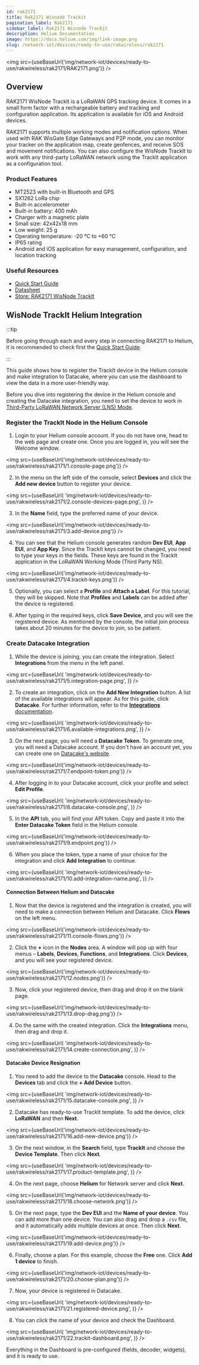 ```yaml
---
id: rak2171
title: Rak2171 Wisnode Trackit
pagination_label: Rak2171
sidebar_label: Rak2171 Wisnode Trackit
description: Helium Documentation
image: https://docs.helium.com/img/link-image.png
slug: /network-iot/devices/ready-to-use/rakwireless/rak2171
---
```



<LegacyContentBanner />

<img src={useBaseUrl('img/network-iot/devices/ready-to-use/rakwireless/rak2171/RAK2171.png')} />

## Overview

RAK2171 WisNode TrackIt is a LoRaWAN GPS tracking device. It comes in a small form factor with a
rechargeable battery and tracking and configuration application. Its application is available for
iOS and Android devices.

RAK2171 supports multiple working modes and notification options. When used with RAK WisGate Edge
Gateways and P2P mode, you can monitor your tracker on the application map, create geofences, and
receive SOS and movement notifications. You can also configure the WisNode TrackIt to work with any
third-party LoRaWAN network using the TrackIt application as a configuration tool.

### Product Features

- MT2523 with built-in Bluetooth and GPS
- SX1262 LoRa chip
- Built-in accelerometer
- Built-in battery: 400 mAh
- Charger with a magnetic plate
- Small size: 42x42x18 mm
- Low weight: 25 g
- Operating temperature: -20 °C to +60 °C
- IP65 rating
- Android and iOS application for easy management, configuration, and location tracking

### Useful Resources

- [Quick Start Guide](https://docs.rakwireless.com/Product-Categories/WisNode/RAK2171/Quickstart/)
- [Datasheet](https://docs.rakwireless.com/Product-Categories/WisNode/RAK2171/Datasheet/)
- [Store: RAK2171 WisNode TrackIt](https://store.rakwireless.com/products/wisnode-trackit-set-rak2171?utm_source=RAK2171WisNodeTrackIt&utm_medium=Document&utm_campaign=BuyFromStore)

## WisNode TrackIt Helium Integration

:::tip

Before going through each and every step in connecting RAK2171 to Helium, it is recommended to check
first the
[Quick Start Guide](https://docs.rakwireless.com/Product-Categories/WisNode/RAK2171/Quickstart/).

:::

This guide shows how to register the TrackIt device in the Helium console and make integration to
Datacake, where you can use the dashboard to view the data in a more user-friendly way.

Before you dive into registering the device in the Helium console and creating the Datacake
integration, you need to set the device to work in
[Third-Party LoRaWAN Network Server (LNS) Mode](https://docs.rakwireless.com/Product-Categories/WisNode/RAK2171/Quickstart/#third-party-lorawan-network-server-lns-mode).

### Register the TrackIt Node in the Helium Console

1. Login to your Helium console account. If you do not have one, head to the web page and create
   one. Once you are logged in, you will see the Welcome window.

<img
  src={useBaseUrl('img/network-iot/devices/ready-to-use/rakwireless/rak2171/1.console-page.png')}
/>

2. In the menu on the left side of the console, select **Devices** and click the **Add new device**
   button to register your device.

<img
  src={useBaseUrl(
    'img/network-iot/devices/ready-to-use/rakwireless/rak2171/2.console-devices-page.png',
  )}
/>

3. In the **Name** field, type the preferred name of your device.

<img
  src={useBaseUrl('img/network-iot/devices/ready-to-use/rakwireless/rak2171/3.add-device.png')}
/>

4. You can see that the Helium console generates random **Dev EUI**, **App EUI**, and **App Key**.
   Since the TrackIt keys cannot be changed, you need to type your keys in the fields. These keys
   are found in the TrackIt application in the LoRaWAN Working Mode (Third Party NS).

<img
  src={useBaseUrl('img/network-iot/devices/ready-to-use/rakwireless/rak2171/4.trackit-keys.png')}
/>

5. Optionally, you can select a **Profile** and **Attach a Label**. For this tutorial, they will be
   skipped. Note that **Profiles** and **Labels** can be added after the device is registered.

6. After typing in the required keys, click **Save Device**, and you will see the registered device.
   As mentioned by the console, the initial join process takes about 20 minutes for the device to
   join, so be patient.

### Create Datacake Integration

1. While the device is joining, you can create the integration. Select **Integrations** from the
   menu in the left panel.

<img
  src={useBaseUrl(
    'img/network-iot/devices/ready-to-use/rakwireless/rak2171/5.integration-page.png',
  )}
/>

2. To create an integration, click on the **Add New Integration** button. A list of the available
   integrations will appear. As for this guide, click **Datacake**. For further information, refer
   to the [**Integrations** documentation](/console/integrations/).

<img
  src={useBaseUrl(
    'img/network-iot/devices/ready-to-use/rakwireless/rak2171/6.available-integrations.png',
  )}
/>

3. On the next page, you will need a **Datacake Token**. To generate one, you will need a Datacake
   account. If you don't have an account yet, you can create one on
   [Datacake's website](https://datacake.co/).

<img
  src={useBaseUrl('img/network-iot/devices/ready-to-use/rakwireless/rak2171/7.endpoint-token.png')}
/>

4. After logging in to your Datacake account, click your profile and select **Edit Profile**.

<img
  src={useBaseUrl(
    'img/network-iot/devices/ready-to-use/rakwireless/rak2171/8.datacake-console.png',
  )}
/>

5. In the **API** tab, you will find your API token. Copy and paste it into the **Enter Datacake
   Token** field in the Helium console.

<img src={useBaseUrl('img/network-iot/devices/ready-to-use/rakwireless/rak2171/9.endpoint.png')} />

6. When you place the token, type a name of your choice for the integration and click **Add
   Integration** to continue.

<img
  src={useBaseUrl(
    'img/network-iot/devices/ready-to-use/rakwireless/rak2171/10.add-integration-name.png',
  )}
/>

#### Connection Between Helium and Datacake

1. Now that the device is registered and the integration is created, you will need to make a
   connection between Helium and Datacake. Click **Flows** on the left menu.

<img
  src={useBaseUrl('img/network-iot/devices/ready-to-use/rakwireless/rak2171/11.console-flows.png')}
/>

2. Click the **+** icon in the **Nodes** area. A window will pop up with four menus – **Labels**,
   **Devices**, **Functions**, and **Integrations**. Click **Devices**, and you will see your
   registered device.

<img src={useBaseUrl('img/network-iot/devices/ready-to-use/rakwireless/rak2171/12.nodes.png')} />

3. Now, click your registered device, then drag and drop it on the blank page.

<img
  src={useBaseUrl('img/network-iot/devices/ready-to-use/rakwireless/rak2171/13.drop-drag.png')}
/>

4. Do the same with the created integration. Click the **Integrations** menu, then drag and drop it.

<img
  src={useBaseUrl(
    'img/network-iot/devices/ready-to-use/rakwireless/rak2171/14.create-connection.png',
  )}
/>

#### Datacake Device Resignation

1. You need to add the device to the **Datacake** console. Head to the **Devices** tab and click the
   **+ Add Device** button.

<img
  src={useBaseUrl(
    'img/network-iot/devices/ready-to-use/rakwireless/rak2171/15.datacake-console.png',
  )}
/>

2. Datacake has ready-to-use TrackIt template. To add the device, click **LoRaWAN** and then
   **Next**.

<img
  src={useBaseUrl('img/network-iot/devices/ready-to-use/rakwireless/rak2171/16.add-new-device.png')}
/>

3. On the next window, in the **Search** field, type **TrackIt** and choose the **Device Template**.
   Then click **Next**.

<img
  src={useBaseUrl(
    'img/network-iot/devices/ready-to-use/rakwireless/rak2171/17.product-template.png',
  )}
/>

4. On the next page, choose **Helium** for Network server and click **Next**.

<img
  src={useBaseUrl('img/network-iot/devices/ready-to-use/rakwireless/rak2171/18.choose-network.png')}
/>

5. On the next page, type the **Dev EUI** and the **Name of your device**. You can add more than one
   device. You can also drag and drop a `.csv` file, and it automatically adds multiple devices at
   once. Then click **Next**.

<img
  src={useBaseUrl('img/network-iot/devices/ready-to-use/rakwireless/rak2171/19.add-device.png')}
/>

6. Finally, choose a plan. For this example, choose the **Free** one. Click **Add 1 device** to
   finish.

<img
  src={useBaseUrl('img/network-iot/devices/ready-to-use/rakwireless/rak2171/20.choose-plan.png')}
/>

7. Now, your device is registered in Datacake.

<img
  src={useBaseUrl(
    'img/network-iot/devices/ready-to-use/rakwireless/rak2171/21.registered-device.png',
  )}
/>

8. You can click the name of your device and check the Dashboard.

<img
  src={useBaseUrl(
    'img/network-iot/devices/ready-to-use/rakwireless/rak2171/22.trackit-dashboard.png',
  )}
/>

Everything in the Dashboard is pre-configured (fields, decoder, widgets), and it is ready to use.
